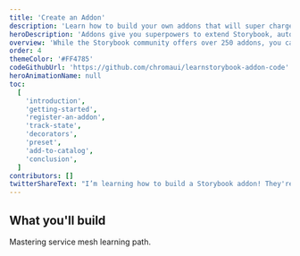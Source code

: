 ---
title: 'Create an Addon'
description: 'Learn how to build your own addons that will super charge your development'
heroDescription: 'Addons give you superpowers to extend Storybook, automate workflows, and integrate with your favorite tools. This guide shows you how to create an addon.'
overview: 'While the Storybook community offers over 250 addons, you can also build one tailored to your specific needs. This guide introduces you to the Addon Kit and APIs, along the way you will build an addon from scratch.'
order: 4
themeColor: '#FF4785'
codeGithubUrl: 'https://github.com/chromaui/learnstorybook-addon-code'
heroAnimationName: null
toc:
  [
    'introduction',
    'getting-started',
    'register-an-addon',
    'track-state',
    'decorators',
    'preset',
    'add-to-catalog',
    'conclusion',
  ]
contributors: []
twitterShareText: "I’m learning how to build a Storybook addon! They're great for customizing Storybook to fit your UI development workflow."
---

<h2>What you'll build</h2>

Mastering service mesh learning path.